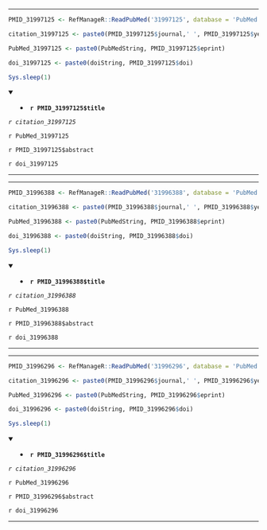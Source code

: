 

---

```r

PMID_31997125 <- RefManageR::ReadPubMed('31997125', database = 'PubMed')

citation_31997125 <- paste0(PMID_31997125$journal,' ', PMID_31997125$year, ' ', PMID_31997125$month,';', PMID_31997125$volume,'(', PMID_31997125$number,'):', PMID_31997125$pages)

PubMed_31997125 <- paste0(PubMedString, PMID_31997125$eprint)

doi_31997125 <- paste0(doiString, PMID_31997125$doi)

Sys.sleep(1)

```

<details open> <summary>
- **`r PMID_31997125$title`**
</summary> 

*`r citation_31997125`*

`r PubMed_31997125`

`r PMID_31997125$abstract`

`r doi_31997125`

</details>

---




---

```r

PMID_31996388 <- RefManageR::ReadPubMed('31996388', database = 'PubMed')

citation_31996388 <- paste0(PMID_31996388$journal,' ', PMID_31996388$year, ' ', PMID_31996388$month,';', PMID_31996388$volume,'(', PMID_31996388$number,'):', PMID_31996388$pages)

PubMed_31996388 <- paste0(PubMedString, PMID_31996388$eprint)

doi_31996388 <- paste0(doiString, PMID_31996388$doi)

Sys.sleep(1)

```

<details open> <summary>
- **`r PMID_31996388$title`**
</summary> 

*`r citation_31996388`*

`r PubMed_31996388`

`r PMID_31996388$abstract`

`r doi_31996388`

</details>

---




---

```r

PMID_31996296 <- RefManageR::ReadPubMed('31996296', database = 'PubMed')

citation_31996296 <- paste0(PMID_31996296$journal,' ', PMID_31996296$year, ' ', PMID_31996296$month,';', PMID_31996296$volume,'(', PMID_31996296$number,'):', PMID_31996296$pages)

PubMed_31996296 <- paste0(PubMedString, PMID_31996296$eprint)

doi_31996296 <- paste0(doiString, PMID_31996296$doi)

Sys.sleep(1)

```

<details open> <summary>
- **`r PMID_31996296$title`**
</summary> 

*`r citation_31996296`*

`r PubMed_31996296`

`r PMID_31996296$abstract`

`r doi_31996296`

</details>

---


